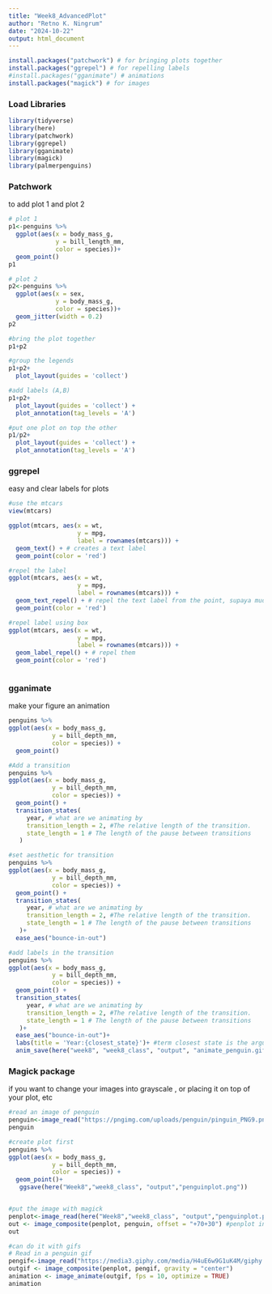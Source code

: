 ```yaml
---
title: "Week8_AdvancedPlot"
author: "Retno K. Ningrum"
date: "2024-10-22"
output: html_document
---
```


```r
install.packages("patchwork") # for bringing plots together
install.packages("ggrepel") # for repelling labels
#install.packages("gganimate") # animations
install.packages("magick") # for images
```
### Load Libraries
```r
library(tidyverse)
library(here)
library(patchwork)
library(ggrepel)
library(gganimate)
library(magick)
library(palmerpenguins)
```
### Patchwork
to add plot 1 and plot 2
```r
# plot 1
p1<-penguins %>%
  ggplot(aes(x = body_mass_g, 
             y = bill_length_mm, 
             color = species))+
  geom_point()
p1

# plot 2
p2<-penguins %>%
  ggplot(aes(x = sex, 
             y = body_mass_g, 
             color = species))+
  geom_jitter(width = 0.2)
p2

#bring the plot together
p1+p2

#group the legends
p1+p2+ 
  plot_layout(guides = 'collect')

#add labels (A,B)
p1+p2+ 
  plot_layout(guides = 'collect') +
  plot_annotation(tag_levels = 'A')

#put one plot on top the other
p1/p2+ 
  plot_layout(guides = 'collect') +
  plot_annotation(tag_levels = 'A')
```
### ggrepel
easy and clear labels for plots
```r
#use the mtcars
view(mtcars)

ggplot(mtcars, aes(x = wt, 
                   y = mpg, 
                   label = rownames(mtcars))) +
  geom_text() + # creates a text label
  geom_point(color = 'red')

#repel the label
ggplot(mtcars, aes(x = wt, 
                   y = mpg, 
                   label = rownames(mtcars))) +
  geom_text_repel() + # repel the text label from the point, supaya mudah bacanya
  geom_point(color = 'red')

#repel label using box
ggplot(mtcars, aes(x = wt, 
                   y = mpg, 
                   label = rownames(mtcars))) +
  geom_label_repel() + # repel them
  geom_point(color = 'red')



```

### gganimate
make your figure an animation
```r
penguins %>%
ggplot(aes(x = body_mass_g, 
            y = bill_depth_mm, 
            color = species)) +
  geom_point()

#Add a transition
penguins %>%
ggplot(aes(x = body_mass_g, 
            y = bill_depth_mm, 
            color = species)) +
  geom_point() +
  transition_states(
     year, # what are we animating by
     transition_length = 2, #The relative length of the transition.
     state_length = 1 # The length of the pause between transitions
   )

#set aesthetic for transition
penguins %>%
ggplot(aes(x = body_mass_g, 
            y = bill_depth_mm, 
            color = species)) +
  geom_point() +
  transition_states(
     year, # what are we animating by
     transition_length = 2, #The relative length of the transition.
     state_length = 1 # The length of the pause between transitions
   )+
  ease_aes("bounce-in-out")

#add labels in the transition
penguins %>%
ggplot(aes(x = body_mass_g, 
            y = bill_depth_mm, 
            color = species)) +
  geom_point() +
  transition_states(
     year, # what are we animating by
     transition_length = 2, #The relative length of the transition.
     state_length = 1 # The length of the pause between transitions
   )+
  ease_aes("bounce-in-out")+
  labs(title = 'Year:{closest_state}')+ #term closest state is the argument of transition
  anim_save(here("week8", "week8_class", "output", "animate_penguin.gif"))
```
### Magick package
if you want to change your images into grayscale , or placing it on top of your plot, etc
```r
#read an image of penguin
penguin<-image_read("https://pngimg.com/uploads/penguin/pinguin_PNG9.png")
penguin

#create plot first
penguins %>%
ggplot(aes(x = body_mass_g, 
            y = bill_depth_mm, 
            color = species)) +
  geom_point()+
   ggsave(here("Week8","week8_class", "output","penguinplot.png"))


#put the image with magick
penplot<-image_read(here("Week8","week8_class", "output","penguinplot.png")) #whatever you wanna put in the background, you should read it first
out <- image_composite(penplot, penguin, offset = "+70+30") #penplot in the 1st layer, penguin in the second layer, offsett mean 70% out in the botom and 30% in the right
out

#can do it with gifs
# Read in a penguin gif
pengif<-image_read("https://media3.giphy.com/media/H4uE6w9G1uK4M/giphy.gif")
outgif <- image_composite(penplot, pengif, gravity = "center")
animation <- image_animate(outgif, fps = 10, optimize = TRUE)
animation
```

